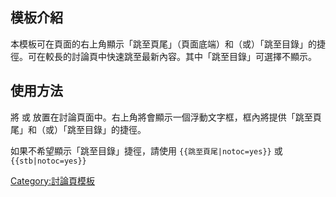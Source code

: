 <includeonly><!-- 在這裡加入模板的保護標識 --></includeonly><noinclude>{{Documentation subpage}}</noinclude>
<!-- 在本行下編輯模板說明 -->
== 模板介紹 ==
本模板可在頁面的右上角顯示「跳至頁尾」（頁面底端）和（或）「跳至目錄」的捷徑。可在較長的討論頁中快速跳至最新內容。其中「跳至目錄」可選擇不顯示。

== 使用方法 ==
將 {{tl|跳至頁尾}} 或 {{tl|stb}} 放置在討論頁面中。右上角將會顯示一個浮動文字框，框內將提供「跳至頁尾」和（或）「跳至目錄」的捷徑。

如果不希望顯示「跳至目錄」捷徑，請使用 <code><nowiki>{{跳至頁尾|notoc=yes}}</nowiki></code> 或 <code><nowiki>{{stb|notoc=yes}}</nowiki></code>

<includeonly>
<!-- 本行下加入模板的分類 -->
[[Category:討論頁模板]]
</includeonly>